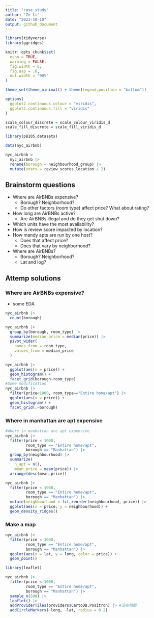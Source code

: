 ```yaml
---
title: "case_study"
author: "Ze Li"
date: "2023-10-10"
output: github_document
---
```


```r
library(tidyverse)
library(ggridges)

knitr::opts_chunk$set(
  echo = TRUE,
  warning = FALSE,
  fig.width = 6,
  fig.asp = .6,
  out.width = "90%"
)

theme_set(theme_minimal() + theme(legend.position = "bottom"))

options(
  ggplot2.continuous.colour = "viridis",
  ggplot2.continuous.fill = "viridis"
)

scale_colour_discrete = scale_colour_viridis_d
scale_fill_discrete = scale_fill_viridis_d
```

```r
library(p8105.datasets)

data(nyc_airbnb)

nyc_airbnb = 
  nyc_airbnb |>
  rename(borough = neighbourhood_group) |>
  mutate(stars = review_scores_location / 2)
```

## Brainstorm questions

- Where are AirBNBs expensive?
  - Borough? Neighborhood?
  - Do other factors (room type) affect price? What about rating?
- How long are AirBNBs active?
  - Are AirBNBs illegal and do they get shut down?
- Which units have the most availability?
- How is review score impacted by location?
- How mandy apts are run by one host?
  - Does that affect price?
  - Does that vary by neighborhood?
- Where are AirBNBs?
  - Borough? Neighborhood?
  - Lat and log?

## Attemp solutions

### Where are AirBNBs expensive?

- some EDA

```r
nyc_airbnb |> 
  count(borough)
```

```r
nyc_airbnb |> 
  group_by(borough, room_type) |> 
  summarize(median_price = median(price)) |> 
  pivot_wider(
    names_from = room_type,
    values_from = median_price
  )
```

```r
nyc_airbnb |> 
  ggplot(aes(x = price)) +
  geom_histogram() +
  facet_grid(borough~room_type)
#Some modification
nyc_airbnb |> 
  filter(price<1000, room_type=="Entire home/apt") |>  
  ggplot(aes(x = price)) +
  geom_histogram() +
  facet_grid(.~borough)
```

### Where in manhattan are apt expensive

```r
#Where in manhattan are apt expensive
nyc_airbnb |> 
  filter(price < 1000,
         room_type == "Entire home/apt",
         borough == "Manhattan") |> 
  group_by(neighbourhood) |> 
  summarize(
    n_apt = n(),
    mean_price = mean(price)) |> 
  arrange(desc(mean_price))
```

```r
nyc_airbnb |> 
  filter(price < 1000,
         room_type == "Entire home/apt",
         borough == "Manhattan") |> 
  mutate(neighbourhood = fct_reorder(neighbourhood, price)) |> 
  ggplot(aes(x = price, y = neighbourhood)) +
  geom_density_ridges()
```

### Make a map

```r
nyc_airbnb |> 
  filter(price < 1000,
         room_type == "Entire home/apt",
         borough == "Manhattan") |> 
  ggplot(aes(x = lat, y = long, color = price)) +
  geom_point()
```

```r
library(leaflet)
```

```r
nyc_airbnb |> 
  filter(price < 1000,
         room_type == "Entire home/apt",
         borough == "Manhattan") |> 
  sample_n(500) |> 
  leaflet() |> 
  addProviderTiles(providers$CartoDB.Positron) |> #没有地图
  addCircleMarkers(~long, ~lat, radius = 0.2)
```
